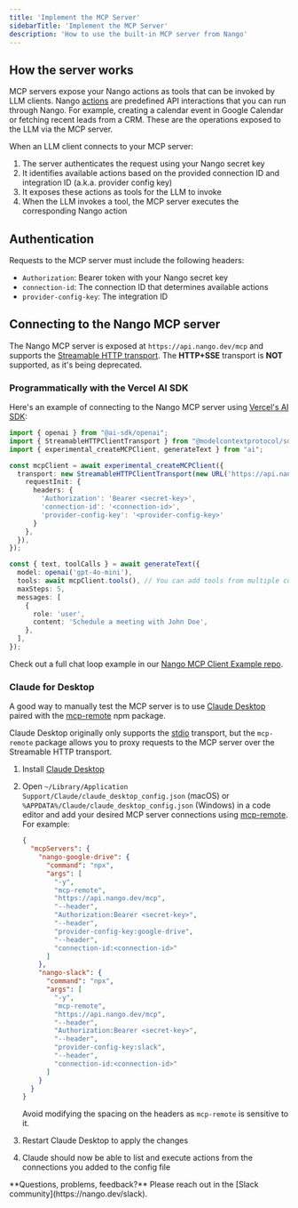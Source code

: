 ```yaml
---
title: 'Implement the MCP Server'
sidebarTitle: 'Implement the MCP Server'
description: 'How to use the built-in MCP server from Nango'
---
```


## How the server works

MCP servers expose your Nango actions as tools that can be invoked by LLM clients. Nango [actions](/guides/use-cases/actions) are predefined API interactions that you can run through Nango. For example, creating a calendar event in Google Calendar or fetching recent leads from a CRM. These are the operations exposed to the LLM via the MCP server.

When an LLM client connects to your MCP server:

1. The server authenticates the request using your Nango secret key
2. It identifies available actions based on the provided connection ID and integration ID (a.k.a. provider config key)
3. It exposes these actions as tools for the LLM to invoke
4. When the LLM invokes a tool, the MCP server executes the corresponding Nango action

## Authentication

Requests to the MCP server must include the following headers:

- `Authorization`: Bearer token with your Nango secret key
- `connection-id`: The connection ID that determines available actions
- `provider-config-key`: The integration ID

## Connecting to the Nango MCP server

The Nango MCP server is exposed at `https://api.nango.dev/mcp` and supports the [Streamable HTTP transport](https://modelcontextprotocol.io/specification/2025-03-26/basic/transports#streamable-http). The **HTTP+SSE** transport is **NOT** supported, as it's being deprecated.

### Programmatically with the Vercel AI SDK

Here's an example of connecting to the Nango MCP server using [Vercel's AI SDK](https://ai-sdk.dev/docs/introduction):
```typescript
import { openai } from "@ai-sdk/openai";
import { StreamableHTTPClientTransport } from "@modelcontextprotocol/sdk/client/streamableHttp.js";
import { experimental_createMCPClient, generateText } from "ai";

const mcpClient = await experimental_createMCPClient({
  transport: new StreamableHTTPClientTransport(new URL('https://api.nango.dev/mcp'), {
    requestInit: {
      headers: {
        'Authorization': 'Bearer <secret-key>',
        'connection-id': '<connection-id>',
        'provider-config-key': '<provider-config-key>'
      }
    },
  }),
});

const { text, toolCalls } = await generateText({
  model: openai('gpt-4o-mini'),
  tools: await mcpClient.tools(), // You can add tools from multiple connections
  maxSteps: 5,
  messages: [
    {
      role: 'user',
      content: 'Schedule a meeting with John Doe',
    },
  ],
});
```

Check out a full chat loop example in our [Nango MCP Client Example repo](https://github.com/NangoHQ/nango-mcp-client-example).

### Claude for Desktop

A good way to manually test the MCP server is to use [Claude Desktop](https://claude.ai/download) paired with the [mcp-remote](https://www.npmjs.com/package/mcp-remote) npm package.

Claude Desktop originally only supports the [stdio](https://modelcontextprotocol.io/specification/2024-11-05/basic/transports#stdio) transport, but the `mcp-remote` package allows you to proxy requests to the MCP server over the Streamable HTTP transport.

1. Install [Claude Desktop](https://claude.ai/download)
2. Open `~/Library/Application Support/Claude/claude_desktop_config.json` (macOS) or `%APPDATA%/Claude/claude_desktop_config.json` (Windows) in a code editor and add your desired MCP server connections using [mcp-remote](https://www.npmjs.com/package/mcp-remote). For example:
    ```json
    {
      "mcpServers": {
        "nango-google-drive": {
          "command": "npx",
          "args": [
            "-y",
            "mcp-remote",
            "https://api.nango.dev/mcp",
            "--header",
            "Authorization:Bearer <secret-key>",
            "--header",
            "provider-config-key:google-drive",
            "--header",
            "connection-id:<connection-id>"
          ]
        },
        "nango-slack": {
          "command": "npx",
          "args": [
            "-y",
            "mcp-remote",
            "https://api.nango.dev/mcp",
            "--header",
            "Authorization:Bearer <secret-key>",
            "--header",
            "provider-config-key:slack",
            "--header",
            "connection-id:<connection-id>"
          ]
        }
      }
    }
    ```
    Avoid modifying the spacing on the headers as `mcp-remote` is sensitive to it.
    
3. Restart Claude Desktop to apply the changes
4. Claude should now be able to list and execute actions from the connections you added to the config file

<Tip>
**Questions, problems, feedback?** Please reach out in the [Slack community](https://nango.dev/slack).
</Tip> 